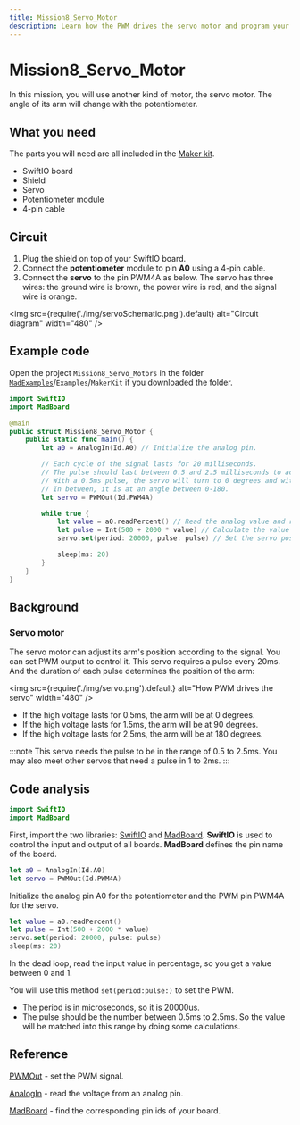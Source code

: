 ```yaml
---
title: Mission8_Servo_Motor
description: Learn how the PWM drives the servo motor and program your board in Swift to realize it.
---
```


# Mission8_Servo_Motor

In this mission, you will use another kind of motor, the servo motor. The angle of its arm will change with the potentiometer.



## What you need

The parts you will need are all included in the [Maker kit](../../hardware/maker-kit).

- SwiftIO board
- Shield
- Servo
- Potentiometer module
- 4-pin cable


## Circuit

1. Plug the shield on top of your SwiftIO board.
2. Connect the **potentiometer** module to pin **A0** using a 4-pin cable.
3. Connect the **servo** to the pin PWM4A as below. The servo has three wires: the ground wire is brown, the power wire is red, and the signal wire is orange.

<img
  src={require('./img/servoSchematic.png').default}
  alt="Circuit diagram" width="480"
/>


## Example code

Open the project `Mission8_Servo_Motors` in the folder [`MadExamples`](https://github.com/madmachineio/MadExamples)/`Examples`/`MakerKit` if you downloaded the folder.

```swift title="Mission8_Servo_Motors.swift" showLineNumbers
import SwiftIO
import MadBoard

@main
public struct Mission8_Servo_Motor {
    public static func main() {
        let a0 = AnalogIn(Id.A0) // Initialize the analog pin.

        // Each cycle of the signal lasts for 20 milliseconds.
        // The pulse should last between 0.5 and 2.5 milliseconds to activate the servo.
        // With a 0.5ms pulse, the servo will turn to 0 degrees and with a 2.5ms pulse, it will at 180 degrees.
        // In between, it is at an angle between 0-180.
        let servo = PWMOut(Id.PWM4A)

        while true {
            let value = a0.readPercent() // Read the analog value and return a value between 0.0 and 1.0.
            let pulse = Int(500 + 2000 * value) // Calculate the value to get the pulse duration.
            servo.set(period: 20000, pulse: pulse) // Set the servo position according to the scaled value.

            sleep(ms: 20)
        }
    }
}
```


<div className='row row--no-gutters'>
  <ReactPlayer
    url='https://youtu.be/s7iPlSygNh4'
    controls={true}
  />
</div>

## Background

### Servo motor

The servo motor can adjust its arm's position according to the signal. You can set PWM output to control it. This servo requires a pulse every 20ms. And the duration of each pulse determines the position of the arm:

<img
  src={require('./img/servo.png').default}
  alt="How PWM drives the servo" width="480"
/>

- If the high voltage lasts for 0.5ms, the arm will be at 0 degrees.
- If the high voltage lasts for 1.5ms, the arm will be at 90 degrees.
- If the high voltage lasts for 2.5ms, the arm will be at 180 degrees.

:::note
This servo needs the pulse to be in the range of 0.5 to 2.5ms. You may also meet other servos that need a pulse in 1 to 2ms.
:::

## Code analysis
```swift
import SwiftIO
import MadBoard
```
First, import the two libraries: [SwiftIO](https://madmachineio.github.io/SwiftIO/documentation/swiftio) and [MadBoard](https://github.com/madmachineio/MadBoards/blob/main/Sources/MadBoards/SwiftIOBoard.swift). **SwiftIO** is used to control the input and output of all boards. **MadBoard** defines the pin name of the board.


```swift
let a0 = AnalogIn(Id.A0)
let servo = PWMOut(Id.PWM4A)
```
Initialize the analog pin A0 for the potentiometer and the PWM pin PWM4A for the servo.

```swift
let value = a0.readPercent() 
let pulse = Int(500 + 2000 * value)
servo.set(period: 20000, pulse: pulse)
sleep(ms: 20)
```
In the dead loop, read the input value in percentage, so you get a value between 0 and 1.

You will use this method `set(period:pulse:)` to set the PWM. 
* The period is in microseconds, so it is 20000us. 
* The pulse should be the number between 0.5ms to 2.5ms. So the value will be matched into this range by doing some calculations.

## Reference

[PWMOut](https://madmachineio.github.io/SwiftIO/documentation/swiftio/pwmout) - set the PWM signal.

[AnalogIn](https://madmachineio.github.io/SwiftIO/documentation/swiftio/analogin) - read the voltage from an analog pin.

[MadBoard](https://github.com/madmachineio/MadBoards) - find the corresponding pin ids of your board.
